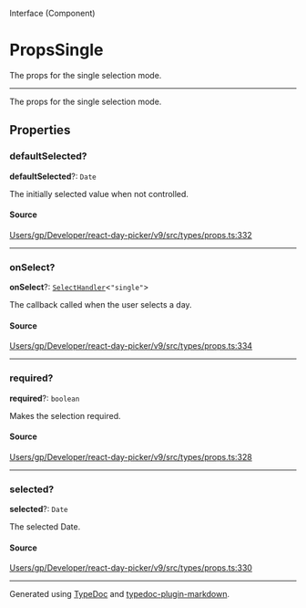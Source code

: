 <SectionTitle>Interface (Component)</SectionTitle>

# PropsSingle

<Description>
The props for the single selection mode.
</Description>

---

The props for the single selection mode.

## Properties

<a id="defaultselected" name="defaultselected"></a>

### defaultSelected?

<SignatureMemberIdentifier>**defaultSelected**?: `Date`</SignatureMemberIdentifier>

The initially selected value when not controlled.

#### Source

[Users/gp/Developer/react-day-picker/v9/src/types/props.ts:332](https://github.com/gpbl/react-day-picker/blob/b97c86295/src/types/props.ts#L332)

***

<a id="onselect" name="onselect"></a>

### onSelect?

<SignatureMemberIdentifier>**onSelect**?: [`SelectHandler`](/api/type-aliases/SelectHandler.md)\<`"single"`\></SignatureMemberIdentifier>

The callback called when the user selects a day.

#### Source

[Users/gp/Developer/react-day-picker/v9/src/types/props.ts:334](https://github.com/gpbl/react-day-picker/blob/b97c86295/src/types/props.ts#L334)

***

<a id="required" name="required"></a>

### required?

<SignatureMemberIdentifier>**required**?: `boolean`</SignatureMemberIdentifier>

Makes the selection required.

#### Source

[Users/gp/Developer/react-day-picker/v9/src/types/props.ts:328](https://github.com/gpbl/react-day-picker/blob/b97c86295/src/types/props.ts#L328)

***

<a id="selected" name="selected"></a>

### selected?

<SignatureMemberIdentifier>**selected**?: `Date`</SignatureMemberIdentifier>

The selected Date.

#### Source

[Users/gp/Developer/react-day-picker/v9/src/types/props.ts:330](https://github.com/gpbl/react-day-picker/blob/b97c86295/src/types/props.ts#L330)

***

Generated using [TypeDoc](https://typedoc.org) and [typedoc-plugin-markdown](https://typedoc-plugin-markdown.org).
